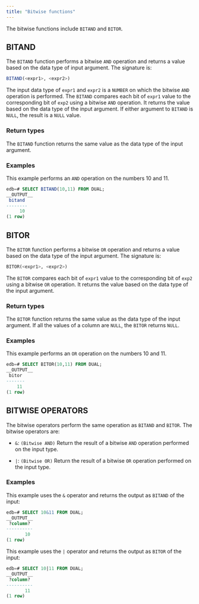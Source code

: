```yaml
---
title: "Bitwise functions"
---
```


<div id="numeric_functions" class="registered_link"></div>

The bitwise functions include `BITAND` and `BITOR`.

## BITAND

The `BITAND` function performs a bitwise `AND` operation and returns a value based on the data type of input argument. The signature is:

```sql
BITAND(<expr1>, <expr2>)
```

The input data type of `expr1` and `expr2` is a `NUMBER` on which the bitwise `AND` operation is performed. The `BITAND` compares each bit of `expr1` value to the corresponding bit of `exp2` using a bitwise `AND` operation. It returns the value based on the data type of the input argument. If either argument to `BITAND` is `NULL`, the result is a `NULL` value.

### Return types

The `BITAND` function returns the same value as the data type of the input argument.

### Examples

This example performs an `AND` operation on the numbers 10 and 11.

```sql
edb=# SELECT BITAND(10,11) FROM DUAL;
__OUTPUT__
 bitand 
--------
     10
(1 row)
```

## BITOR

The `BITOR` function performs a bitwise `OR` operation and returns a value based on the data type of the input argument. The signature is:

```sql
BITOR(<expr1>, <expr2>)
```

The `BITOR` compares each bit of `expr1` value to the corresponding bit of `exp2` using a bitwise `OR` operation. It returns the value based on the data type of the input argument.

### Return types

The `BITOR` function returns the same value as the data type of the input argument. If all the values of a column are `NULL`, the `BITOR` returns `NULL`.

### Examples

This example performs an `OR` operation on the numbers 10 and 11.

```sql
edb=# SELECT BITOR(10,11) FROM DUAL;
__OUTPUT__
 bitor 
-------
    11
(1 row)
```

## BITWISE OPERATORS

The bitwise operators perform the same operation as `BITAND` and `BITOR`. The bitwise operators are:

-  `&`: `(Bitwise AND)` Return the result of a bitwise `AND` operation performed on the input type.

-  `|`: `(Bitwise OR)` Return the result of a bitwise `OR` operation performed on the input type.

### Examples

This example uses the `&` operator and returns the output as `BITAND` of the input:

```sql
edb=# SELECT 10&11 FROM DUAL;
__OUTPUT__
 ?column? 
----------
       10
(1 row)
```

This example uses the `|` operator and returns the output as `BITOR` of the input:

```sql
edb=# SELECT 10|11 FROM DUAL;
__OUTPUT__
 ?column? 
----------
       11
(1 row)
```
